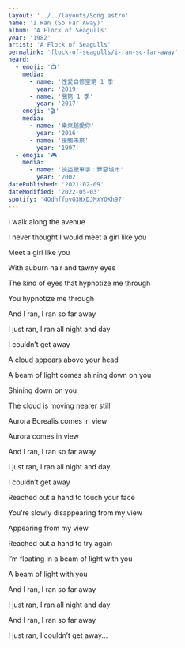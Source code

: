 ```yaml
---
layout: '../../layouts/Song.astro'
name: 'I Ran (So Far Away)'
album: 'A Flock of Seagulls'
year: '1982'
artist: 'A Flock of Seagulls'
permalink: 'flock-of-seagulls/i-ran-so-far-away'
heard:
  - emoji: '📺'
    media:
      - name: '性愛自修室第 1 季'
        year: '2019'
      - name: '闇第 1 季'
        year: '2017'
  - emoji: '🎬'
    media:
      - name: '樂來越愛你'
        year: '2016'
      - name: '接觸未來'
        year: '1997'
  - emoji: '🎮'
    media:
      - name: '俠盜獵車手：罪惡城市'
        year: '2002'
datePublished: '2021-02-09'
dateModified: '2022-05-03'
spotify: '4OdhffpvG3HxDJMxYOKh97'
---
```


<LyricSection>

I walk along the avenue

I never thought I would meet a girl like you

Meet a girl like you

</LyricSection>

<LyricSection>

With auburn hair and tawny eyes

The kind of eyes that hypnotize me through

You hypnotize me through

</LyricSection>

<LyricSection>

And I ran, I ran so far away

I just ran, I ran all night and day

I couldn&rsquo;t get away

</LyricSection>

<LyricSection>

A cloud appears above your head

A beam of light comes shining down on you

Shining down on you

</LyricSection>

<LyricSection>

The cloud is moving nearer still

Aurora Borealis comes in view

Aurora comes in view

</LyricSection>

<LyricSection>

And I ran, I ran so far away

I just ran, I ran all night and day

I couldn&rsquo;t get away

</LyricSection>

<LyricSection>

Reached out a hand to touch your face

You&rsquo;re slowly disappearing from my view

Appearing from my view

</LyricSection>

<LyricSection>

Reached out a hand to try again

I&rsquo;m floating in a beam of light with you

A beam of light with you

</LyricSection>

<LyricSection>

And I ran, I ran so far away

I just ran, I ran all night and day

</LyricSection>

<LyricSection>

And I ran, I ran so far away

I just ran, I couldn&rsquo;t get away...

</LyricSection>
